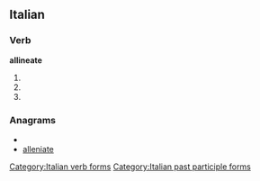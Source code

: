 ==Italian==

===Verb===
'''allineate'''

# {{form of|[[second-person|Second-person]] [[plural]] [[present tense]]|[[allineare#Italian|allineare]]|lang=Italian}}
# {{form of|Second-person plural [[imperative]]|allineare#Italian|allineare|lang=Italian}}
# {{form of|[[feminine|Feminine]] plural|[[allineato]]}}

===Anagrams===
* {{alphagram|aaeeillnt}}
* [[alleniate#Italian|alleniate]]

[[Category:Italian verb forms]]
[[Category:Italian past participle forms]]